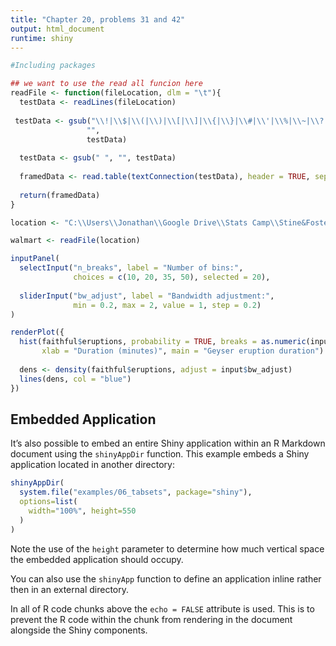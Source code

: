 ```yaml
---
title: "Chapter 20, problems 31 and 42"
output: html_document
runtime: shiny
---
```


```r
#Including packages

## we want to use the read all funcion here
readFile <- function(fileLocation, dlm = "\t"){
  testData <- readLines(fileLocation)
  
 testData <- gsub("\\!|\\$|\\(|\\)|\\[|\\]|\\{|\\}|\\#|\\'|\\%|\\~|\\?|\\@|\\^|\\*|\\&|\\,",
                 "",
                 testData)
 
  testData <- gsub(" ", "", testData)
  
  framedData <- read.table(textConnection(testData), header = TRUE, sep = dlm)
  
  return(framedData)
}

location <- "C:\\Users\\Jonathan\\Google Drive\\Stats Camp\\Stine&Foster\\Data by Chapter\\Chapter 20\\20_walmart\\20_walmart.txt"

walmart <- readFile(location)

```


```r
inputPanel(
  selectInput("n_breaks", label = "Number of bins:",
              choices = c(10, 20, 35, 50), selected = 20),
  
  sliderInput("bw_adjust", label = "Bandwidth adjustment:",
              min = 0.2, max = 2, value = 1, step = 0.2)
)

renderPlot({
  hist(faithful$eruptions, probability = TRUE, breaks = as.numeric(input$n_breaks),
       xlab = "Duration (minutes)", main = "Geyser eruption duration")
  
  dens <- density(faithful$eruptions, adjust = input$bw_adjust)
  lines(dens, col = "blue")
})

```

## Embedded Application

It's also possible to embed an entire Shiny application within an R Markdown document using the `shinyAppDir` function. This example embeds a Shiny application located in another directory:

```r
shinyAppDir(
  system.file("examples/06_tabsets", package="shiny"),
  options=list(
    width="100%", height=550
  )
)
```

Note the use of the `height` parameter to determine how much vertical space the embedded application should occupy.

You can also use the `shinyApp` function to define an application inline rather then in an external directory.

In all of R code chunks above the `echo = FALSE` attribute is used. This is to prevent the R code within the chunk from rendering in the document alongside the Shiny components.



